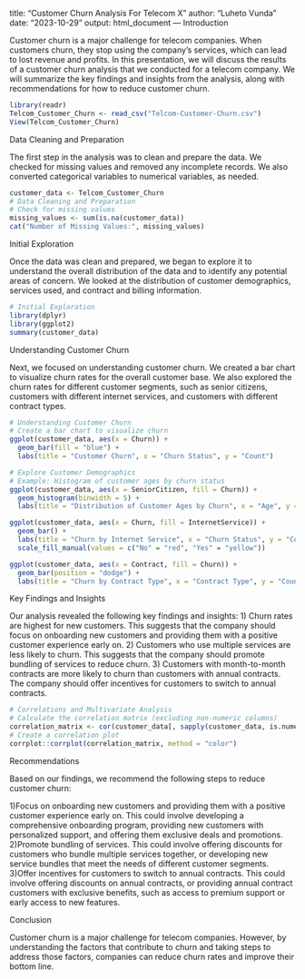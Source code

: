 title: "Customer Churn Analysis For Telecom X"
author: "Luheto Vunda"
date: "2023-10-29"
output: html_document
---
Introduction

Customer churn is a major challenge for telecom companies. When customers churn, they stop using the company's services, which can lead to lost revenue and profits. In this presentation, we will discuss the results of a customer churn analysis that we conducted for a telecom company. We will summarize the key findings and insights from the analysis, along with recommendations for how to reduce customer churn.
```{r}
library(readr)
Telcom_Customer_Churn <- read_csv("Telcom-Customer-Churn.csv")
View(Telcom_Customer_Churn)
```

Data Cleaning and Preparation

The first step in the analysis was to clean and prepare the data. We checked for missing values and removed any incomplete records. We also converted categorical variables to numerical variables, as needed.

```{r customer_data}
customer_data <- Telcom_Customer_Churn
# Data Cleaning and Preparation
# Check for missing values
missing_values <- sum(is.na(customer_data))
cat("Number of Missing Values:", missing_values)
```

Initial Exploration

Once the data was clean and prepared, we began to explore it to understand the overall distribution of the data and to identify any potential areas of concern. We looked at the distribution of customer demographics, services used, and contract and billing information.

```{r}
# Initial Exploration
library(dplyr)
library(ggplot2)
summary(customer_data)
```

Understanding Customer Churn

Next, we focused on understanding customer churn. We created a bar chart to visualize churn rates for the overall customer base. We also explored the churn rates for different customer segments, such as senior citizens, customers with different internet services, and customers with different contract types.
```{r}
# Understanding Customer Churn
# Create a bar chart to visualize churn
ggplot(customer_data, aes(x = Churn)) +
  geom_bar(fill = "blue") +
  labs(title = "Customer Churn", x = "Churn Status", y = "Count")

```
```{r}
# Explore Customer Demographics
# Example: Histogram of customer ages by churn status
ggplot(customer_data, aes(x = SeniorCitizen, fill = Churn)) +
  geom_histogram(binwidth = 5) +
  labs(title = "Distribution of Customer Ages by Churn", x = "Age", y = "Count")
```


```{r}
ggplot(customer_data, aes(x = Churn, fill = InternetService)) +
  geom_bar() +
  labs(title = "Churn by Internet Service", x = "Churn Status", y = "Count") +
  scale_fill_manual(values = c("No" = "red", "Yes" = "yellow"))
```


```{r}
ggplot(customer_data, aes(x = Contract, fill = Churn)) +
  geom_bar(position = "dodge") +
  labs(title = "Churn by Contract Type", x = "Contract Type", y = "Count")
```

Key Findings and Insights

Our analysis revealed the following key findings and insights:
1) Churn rates are highest for new customers. This suggests that the company should focus on onboarding new customers and providing them with a positive customer experience early on.
2) Customers who use multiple services are less likely to churn. This suggests that the company should promote bundling of services to reduce churn.
3) Customers with month-to-month contracts are more likely to churn than customers with annual contracts. The company should offer incentives for customers to switch to annual contracts.
```{r}
# Correlations and Multivariate Analysis
# Calculate the correlation matrix (excluding non-numeric columns)
correlation_matrix <- cor(customer_data[, sapply(customer_data, is.numeric)])
# Create a correlation plot
corrplot::corrplot(correlation_matrix, method = "color")
```
Recommendations

Based on our findings, we recommend the following steps to reduce customer churn:

1)Focus on onboarding new customers and providing them with a positive customer experience early on. This could involve developing a comprehensive onboarding program, providing new customers with personalized support, and offering them exclusive deals and promotions.
2)Promote bundling of services. This could involve offering discounts for customers who bundle multiple services together, or developing new service bundles that meet the needs of different customer segments.
3)Offer incentives for customers to switch to annual contracts. This could involve offering discounts on annual contracts, or providing annual contract customers with exclusive benefits, such as access to premium support or early access to new features.

Conclusion

Customer churn is a major challenge for telecom companies. However, by understanding the factors that contribute to churn and taking steps to address those factors, companies can reduce churn rates and improve their bottom line.
